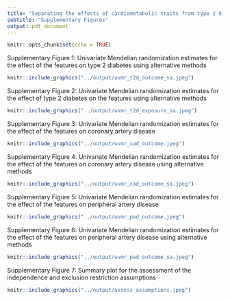 ```yaml
---
title: "Separating the effects of cardiometabolic traits from type 2 diabetes on coronary and peripheral artery disease"
subtitle: "Supplementary Figures"
output: pdf_document
---
```


```r
knitr::opts_chunk$set(echo = TRUE)
```

\newpage
Supplementary Figure 1: Univariate Mendelian randomization estimates for the effect of the features on type 2 diabetes using alternative methods
```r
knitr::include_graphics("../output/uvmr_t2d_outcome_sa.jpeg")
```

\newpage
Supplementary Figure 2: Univariate Mendelian randomization estimates for the effect of type 2 diabetes on the features using alternative methods
```r
knitr::include_graphics("../output/uvmr_t2d_exposure_sa.jpeg")
```

\newpage
Supplementary Figure 3: Univariate Mendelian randomization estimates for the effect of the features on coronary artery disease
```r
knitr::include_graphics("../output/uvmr_cad_outcome.jpeg")
```

\newpage
Supplementary Figure 4: Univariate Mendelian randomization estimates for the effect of the features on coronary artery disease using alternative methods
```r
knitr::include_graphics("../output/uvmr_cad_outcome_sa.jpeg")
```

\newpage
Supplementary Figure 5: Univariate Mendelian randomization estimates for the effect of the features on peripheral artery disease
```r
knitr::include_graphics("../output/uvmr_pad_outcome.jpeg")
```

\newpage
Supplementary Figure 6: Univariate Mendelian randomization estimates for the effect of the features on peripheral artery disease using alternative methods
```r
knitr::include_graphics("../output/uvmr_pad_outcome_sa.jpeg")
```

\newpage
Supplementary Figure 7: Summary plot for the assessment of the independence and exclusion restriction assumptions
```r
knitr::include_graphics("../output/assess_assumptions.jpeg")
```